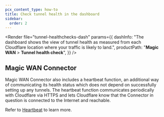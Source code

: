 ```yaml
---
pcx_content_type: how-to
title: Check tunnel health in the dashboard
sidebar:
  order: 2
---
```



<Render
	file="tunnel-healthchecks-dash"
	params={{
		dashInfo:
			"The dashboard shows the view of tunnel health as measured from each Cloudflare location where your traffic is likely to land.",
		productPath: "**Magic WAN** > **Tunnel health check**",
	}}
/>

## Magic WAN Connector

Magic WAN Connector also includes a heartbeat function, an additional way of communicating its health status which does not depend on successfully setting up any tunnels. The heartbeat function communicates periodically with Cloudflare via HTTPS and lets Cloudflare know that the Connector in question is connected to the Internet and reachable.

Refer to [Heartbeat](/magic-wan/configuration/connector/maintenance/heartbeat/) to learn more.
